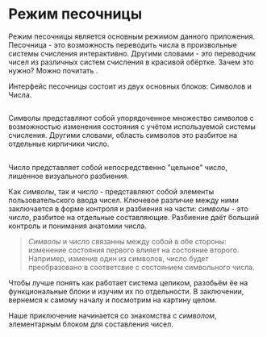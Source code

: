 
# Режим песочницы

Режим песочницы является основным режимом данного приложения. Песочница - это возможность переводить числа в произвольные системы счисления интерактивно. Другими словами - это переводчик чисел из различных систем счисления в красивой обёртке. Зачем это нужно? Можно почитать <Link href="/[lang]/about/[...route]" as="/ru/about/ru/welcome" title="О приложении" label="тут" />.

Интерфейс песочницы состоит из двух основных блоков: Символов и Числа.

## <Link href="/[lang]/manual/[...route]" as="/ru/manual/ru/sandbox/symbols" title="Символы" label="Символы" />

Символы представляют собой упорядоченное множество символов с возможностью изменения состояния с учётом используемой системы счисления. Другими словами, область символов это разбитое на отдельные кирпичики число.

## <Link href="/[lang]/manual/[...route]" as="/ru/manual/ru/sandbox/number" title="Число" label="Число" />

Число представляет собой непосредственно "цельное" число, лишенное визуального разбиения.

Как _символы_, так и _число_ - представляют собой элементы пользовательского ввода чисел. Ключевое различие между ними заключается в форме контроля и разбиения на части: _символы_ - это _число_, разбитое на отдельные составляющие. Разбиение даёт больший контроль и понимания анатомии числа.

> _Символы_ и _число_ связанны между собой в обе стороны: изменение состояния первого влияет на состояние второго. Например, изменив один из символов, число будет преобразовано в соответсвие с состоянием символьного числа.

Чтобы лучше понять как работает система целиком, разобьём ёе на функциональные блоки и изучим их по отдельности. В заключении, вернемся к самому началу и посмотрим на картину целом.

Наше приключение начинается со знакомства с _символом_, элементарным блоком для составления чисел.

<div style={{ padding: "1em 0", placeSelf: "center" }}>
  <ButtonLink
    title="Символ"
    href="/[lang]/manual/[...route]"
    as="/ru/manual/ru/sandbox/symbol"
  />
</div>
